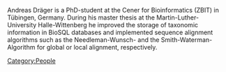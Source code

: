 Andreas Dräger is a PhD-student at the Cener for Bioinformatics (ZBIT) in Tübingen, Germany. During his master thesis at the Martin-Luther-University Halle-Wittenberg he improved the storage of taxonomic information in BioSQL databases and implemented sequence alignment algorithms such as the Needleman-Wunsch- and the Smith-Waterman-Algorithm for global or local alignment, respectively.

[[Category:People]]